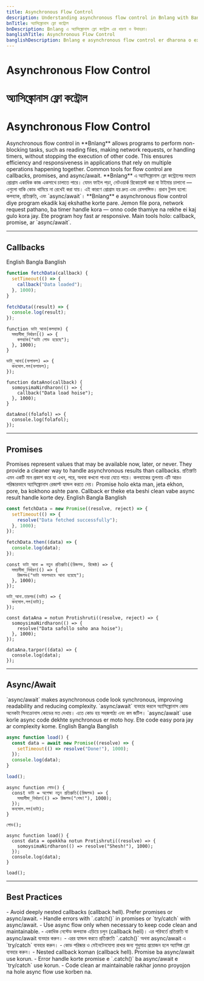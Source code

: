 ```yaml
---
title: Asynchronous Flow Control
description: Understanding asynchronous flow control in Bnlang with Bangla, Banglish, and English examples.
bnTitle: অ্যাসিঙ্ক্রোনাস ফ্লো কন্ট্রোল
bnDescription: Bnlang এ অ্যাসিঙ্ক্রোনাস ফ্লো কন্ট্রোল এর ধারণা ও উদাহরণ।
banglishTitle: Asynchronous Flow Control
banglishDescription: Bnlang e asynchronous flow control er dharona o example English, Bangla ar Banglish e.
---
```


# <I18nEnglish>Asynchronous Flow Control</I18nEnglish>
# <I18nBangla>অ্যাসিঙ্ক্রোনাস ফ্লো কন্ট্রোল</I18nBangla>
# <I18nBanglish>Asynchronous Flow Control</I18nBanglish>

<I18nEnglish>
Asynchronous flow control in **Bnlang** allows programs to perform non-blocking tasks, such as reading files, making network requests, or handling timers, without stopping the execution of other code.  
This ensures efficiency and responsiveness in applications that rely on multiple operations happening together.  
Common tools for flow control are callbacks, promises, and async/await.
</I18nEnglish>

<I18nBangla>
**Bnlang** এ অ্যাসিঙ্ক্রোনাস ফ্লো কন্ট্রোলের মাধ্যমে প্রোগ্রাম একাধিক কাজ একসাথে চালাতে পারে।  
যেমন ফাইল পড়া, নেটওয়ার্ক রিকোয়েস্ট করা বা টাইমার চালানো — এগুলো বাকি কোড থামিয়ে না রেখেই করা যায়।  
এই কারণে প্রোগ্রাম হয় দ্রুত এবং রেসপন্সিভ।  
প্রধান টুলস হলো: কলব্যাক, প্রতিশ্রুতি, এবং `async/await`।
</I18nBangla>

<I18nBanglish>
**Bnlang** e asynchronous flow control diye program ekadik kaj ekshathe korte pare.  
Jemon file pora, network request pathano, ba timer handle kora — onno code thamiye na rekhe ei kaj gulo kora jay.  
Ete program hoy fast ar responsive.  
Main tools holo: callback, promise, ar `async/await`.
</I18nBanglish>

---

## Callbacks

<Tabs defaultValue="english" className="w-full">
  <TabsList>
    <TabsTrigger value="english">English</TabsTrigger>
    <TabsTrigger value="bangla">Bangla</TabsTrigger>
    <TabsTrigger value="banglish">Banglish</TabsTrigger>
  </TabsList>

  <TabsContent value="english">

```js
function fetchData(callback) {
  setTimeout(() => {
    callback("Data loaded");
  }, 1000);
}

fetchData((result) => {
  console.log(result);
});
```
  </TabsContent>

  <TabsContent value="bangla">

```bnl
function ডাটা_আনা(কলব্যাক) {
  সময়সীমা_নির্ধারণ(() => {
    কলব্যাক("ডাটা লোড হয়েছে");
  }, 1000);
}

ডাটা_আনা((ফলাফল) => {
  কনসোল.লগ(ফলাফল);
});
```
  </TabsContent>

  <TabsContent value="banglish">

```bnl
function dataAno(callback) {
  somoysimaNirdharon(() => {
    callback("Data load hoise");
  }, 1000);
}

dataAno((folafol) => {
  console.log(folafol);
});
```
  </TabsContent>
</Tabs>

---

## Promises

<I18nEnglish>
Promises represent values that may be available now, later, or never. They provide a cleaner way to handle asynchronous results than callbacks.
</I18nEnglish>

<I18nBangla>
প্রতিশ্রুতি এমন একটি মান প্রকাশ করে যা এখন, পরে, অথবা কখনো পাওয়া যেতে পারে। কলব্যাকের তুলনায় এটি আরও পরিষ্কারভাবে অ্যাসিঙ্ক্রোনাস রেজাল্ট হ্যান্ডল করতে দেয়।
</I18nBangla>

<I18nBanglish>
Promise holo ekta man, jeta ekhon, pore, ba kokhono ashte pare. Callback er theke eta beshi clean vabe async result handle korte dey.
</I18nBanglish>

<Tabs defaultValue="english" className="w-full">
  <TabsList>
    <TabsTrigger value="english">English</TabsTrigger>
    <TabsTrigger value="bangla">Bangla</TabsTrigger>
    <TabsTrigger value="banglish">Banglish</TabsTrigger>
  </TabsList>

  <TabsContent value="english">

```js
const fetchData = new Promise((resolve, reject) => {
  setTimeout(() => {
    resolve("Data fetched successfully");
  }, 1000);
});

fetchData.then((data) => {
  console.log(data);
});
```
  </TabsContent>

  <TabsContent value="bangla">

```bnl
const ডাটা_আনা = নতুন প্রতিশ্রুতি((রিজলভ, রিজেক্ট) => {
  সময়সীমা_নির্ধারণ(() => {
    রিজলভ("ডাটা সফলভাবে আনা হয়েছে");
  }, 1000);
});

ডাটা_আনা.তারপর((ডাটা) => {
  কনসোল.লগ(ডাটা);
});
```
  </TabsContent>

  <TabsContent value="banglish">

```bnl
const dataAna = notun Protishruti((resolve, reject) => {
  somoysimaNirdharon(() => {
    resolve("Data safollo soho ana hoise");
  }, 1000);
});

dataAna.tarpor((data) => {
  console.log(data);
});
```
  </TabsContent>
</Tabs>

---

## Async/Await

<I18nEnglish>
`async/await` makes asynchronous code look synchronous, improving readability and reducing complexity.
</I18nEnglish>

<I18nBangla>
`async/await` ব্যবহার করলে অ্যাসিঙ্ক্রোনাস কোড অনেকটা সিনক্রোনাস কোডের মত দেখায়। এতে কোড হয় সহজপাঠ্য এবং কম জটিল।
</I18nBangla>

<I18nBanglish>
`async/await` use korle async code dekhte synchronous er moto hoy. Ete code easy pora jay ar complexity kome.
</I18nBanglish>

<Tabs defaultValue="english" className="w-full">
  <TabsList>
    <TabsTrigger value="english">English</TabsTrigger>
    <TabsTrigger value="bangla">Bangla</TabsTrigger>
    <TabsTrigger value="banglish">Banglish</TabsTrigger>
  </TabsList>

  <TabsContent value="english">

```js
async function load() {
  const data = await new Promise((resolve) => {
    setTimeout(() => resolve("Done!"), 1000);
  });
  console.log(data);
}

load();
```
  </TabsContent>

  <TabsContent value="bangla">

```bnl
async function লোড() {
  const ডাটা = অপেক্ষা নতুন প্রতিশ্রুতি((রিজলভ) => {
    সময়সীমা_নির্ধারণ(() => রিজলভ("শেষ!"), 1000);
  });
  কনসোল.লগ(ডাটা);
}

লোড();
```
  </TabsContent>

  <TabsContent value="banglish">

```bnl
async function load() {
  const data = opekkha notun Protishruti((resolve) => {
    somoysimaNirdharon(() => resolve("Shesh!"), 1000);
  });
  console.log(data);
}

load();
```
  </TabsContent>
</Tabs>

---

## Best Practices

<I18nEnglish>
- Avoid deeply nested callbacks (callback hell). Prefer promises or async/await.  
- Handle errors with `.catch()` in promises or `try/catch` with async/await.  
- Use async flow only when necessary to keep code clean and maintainable.
</I18nEnglish>

<I18nBangla>
- একাধিক নেস্টেড কলব্যাক এড়িয়ে চলুন (callback hell)। এর পরিবর্তে প্রতিশ্রুতি বা async/await ব্যবহার করুন।  
- এরর হ্যান্ডল করতে প্রতিশ্রুতিে `.catch()` অথবা async/await এ `try/catch` ব্যবহার করুন।  
- কোড পরিষ্কার ও মেইনটেনযোগ্য রাখার জন্য শুধুমাত্র প্রয়োজন হলে অ্যাসিঙ্ক ফ্লো ব্যবহার করুন।
</I18nBangla>

<I18nBanglish>
- Nested callback koman (callback hell). Promise ba async/await use korun.  
- Error handle korte promise e `.catch()` ba async/await e `try/catch` use korun.  
- Code clean ar maintainable rakhar jonno proyojon na hole async flow use korben na.
</I18nBanglish>

